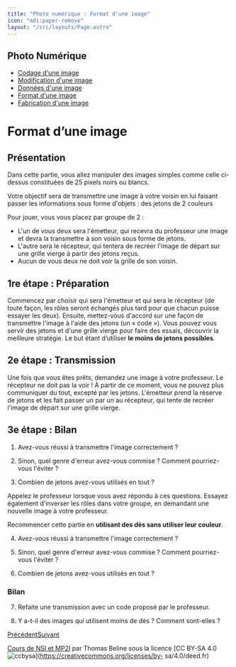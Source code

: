 ```yaml
---
title: "Photo numérique : Format d'une image"
icon: "mdi:paper-remove"
layout: "/src/layouts/Page.astro"
---
```

 
## Photo Numérique

  * [Codage d'une image](codage-image)
  * [Modification d'une image](modification-image)
  * [Données d'une image](donnees-format-image)
  * [Format d'une image](format-image)
  * [Fabrication d'une image](fabrication-image)

# Format d’une image

## Présentation

Dans cette partie, vous allez manipuler des images simples comme celle ci-
dessus constituées de 25 pixels noirs ou blancs.

Votre objectif sera de transmettre une image à votre voisin en lui faisant
passer les informations sous forme d'objets : des jetons de 2 couleurs

Pour jouer, vous vous placez par groupe de 2 :

  * L'un de vous deux sera l'émetteur, qui recevra du professeur une image et devra la transmettre à son voisin sous forme de jetons.
  * L'autre sera le récepteur, qui tentera de recréer l'image de départ sur une grille vierge à partir des jetons reçus.
  * Aucun de vous deux ne doit voir la grille de son voisin.

## 1re étape : Préparation

Commencez par choisir qui sera l'émetteur et qui sera le récepteur (de toute
façon, les rôles seront échangés plus tard pour que chacun puisse essayer les
deux). Ensuite, mettez-vous d'accord sur une façon de transmettre l'image à
l'aide des jetons (un « code »). Vous pouvez vous servir des jetons et d'une
grille vierge pour faire des essais, découvrir la meilleure stratégie. Le but
étant d’utiliser **le moins de jetons possibles**.

## 2e étape : Transmission

Une fois que vous êtes prêts, demandez une image à votre professeur. Le
récepteur ne doit pas la voir ! À partir de ce moment, vous ne pouvez plus
communiquer du tout, excepté par les jetons. L'émetteur prend la réserve de
jetons et les fait passer un par un au récepteur, qui tente de recréer l'image
de départ sur une grille vierge.

## 3e étape : Bilan

1. Avez-vous réussi à transmettre l'image correctement ?

2. Sinon, quel genre d'erreur avez-vous commise ? Comment pourriez-vous
l'éviter ?

3. Combien de jetons avez-vous utilisés en tout ?

Appelez le professeur lorsque vous avez répondu à ces questions. Essayez
également d'inverser les rôles dans votre groupe, en demandant une nouvelle
image à votre professeur.

Recommencer cette partie en **utilisant des dés sans utiliser leur couleur**.

4. Avez-vous réussi à transmettre l'image correctement ?

5. Sinon, quel genre d'erreur avez-vous commise ? Comment pourriez-vous
l'éviter ?

6. Combien de jetons avez-vous utilisés en tout ?

### Bilan

7. Refaite une transmission avec un code proposé par le professeur.

8. Y a-t-il des images qui utilisent moins de dés ? Comment sont-elles ?

[Précédent](donnees-format-image)[Suivant](fabrication-image)

[Cours de NSI et MP2I](https://kxs.fr/cours/) par Thomas Beline sous la
licence [CC BY-SA 4.0
![ccbysa](//cours/ccbysa.svg)](https://creativecommons.org/licenses/by-
sa/4.0/deed.fr)

